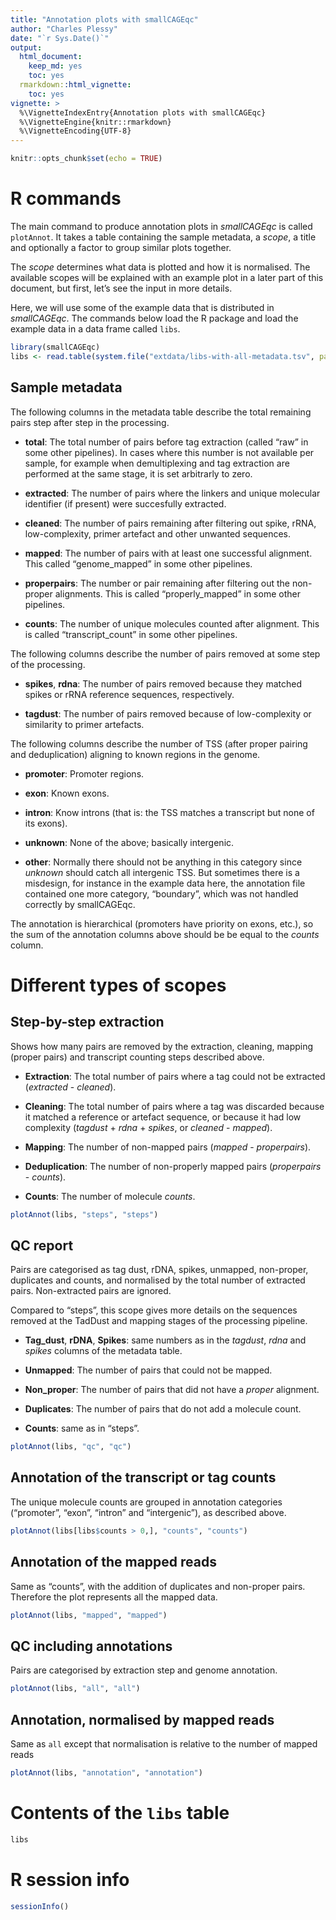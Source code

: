 ```yaml
---
title: "Annotation plots with smallCAGEqc"
author: "Charles Plessy"
date: "`r Sys.Date()`"
output:
  html_document: 
    keep_md: yes
    toc: yes
  rmarkdown::html_vignette:
    toc: yes
vignette: >
  %\VignetteIndexEntry{Annotation plots with smallCAGEqc}
  %\VignetteEngine{knitr::rmarkdown}
  %\VignetteEncoding{UTF-8}
---
```


```r
knitr::opts_chunk$set(echo = TRUE)
```

R commands
==========

The main command to produce annotation plots in _smallCAGEqc_ is called
`plotAnnot`.  It takes a table containing the sample metadata, a _scope_,
a title and optionally a factor to group similar plots together.

The _scope_ determines what data is plotted and how it is normalised.
The available scopes will be explained with an example plot in a later part
of this document, but first, let's see the input in more details.

Here, we will use some of the example data that is distributed in _smallCAGEqc_.
The commands below load the R package and load the example data in a data frame
called `libs`.

```r
library(smallCAGEqc)
libs <- read.table(system.file("extdata/libs-with-all-metadata.tsv", package="smallCAGEqc"))
```


Sample metadata
---------------

The following columns in the metadata table describe the total remaining pairs
step after step in the processing.

 - **total**: The total number of pairs before tag extraction (called "raw" in
   some other pipelines). In cases where this number is not available per sample,
   for example when demultiplexing and tag extraction are performed at the same
   stage, it is set arbitrarly to zero.

 - **extracted**: The number of pairs where the linkers and unique molecular
   identifier (if present) were succesfully extracted. 
   
 - **cleaned**: The number of pairs remaining after filtering out spike, rRNA,
   low-complexity, primer artefact and other unwanted sequences.
   
 - **mapped**: The number of pairs with at least one successful alignment. This
   called "genome_mapped" in some other pipelines.
 
 - **properpairs**: The number or pair remaining after filtering out the
   non-proper alignments.  This is called "properly_mapped" in some other
   pipelines.
 
 - **counts**: The number of unique molecules counted after alignment.  This is
   called "transcript_count" in some other pipelines.
 
The following columns describe the number of pairs removed at some step of
the processing.

 - **spikes**, **rdna**: The number of pairs removed because they matched
   spikes or rRNA reference sequences, respectively.
  
 - **tagdust**: The number of pairs removed because of low-complexity or
   similarity to primer artefacts.
   
The following columns describe the number of TSS (after proper pairing and
deduplication) aligning to known regions in the genome.

 - **promoter**: Promoter regions.
 
 - **exon**: Known exons.
 
 - **intron**: Know introns (that is: the TSS matches a transcript but none of
   its exons).
   
 - **unknown**: None of the above; basically intergenic.
 
 - **other**: Normally there should not be anything in this category since
   _unknown_ should catch all intergenic TSS.  But sometimes there is a
   misdesign, for instance in the example data here, the annotation file
   contained one more category, "boundary", which was not handled correctly
   by smallCAGEqc.
   
The annotation is hierarchical (promoters have priority on exons, etc.), so
the sum of the annotation columns above should be be equal to the _counts_
column.


Different types of scopes
=========================

Step-by-step extraction
-----------------------

Shows how many pairs are removed by the extraction, cleaning, mapping
(proper pairs) and transcript counting steps described above.

 - **Extraction**: The total number of pairs where a tag could not be extracted
   (_extracted_ - _cleaned_).
   
 - **Cleaning**: The total number of pairs where a tag was discarded because
   it matched a reference or artefact sequence, or because it had low complexity
   (_tagdust_ + _rdna_ + _spikes_, or _cleaned_ - _mapped_).
   
 - **Mapping**: The number of non-mapped pairs (_mapped_ - _properpairs_).
 
 - **Deduplication**: The number of non-properly mapped pairs (_properpairs_ -
   _counts_).
 
 - **Counts**: The number of molecule _counts_.
 

```r
plotAnnot(libs, "steps", "steps")
```

QC report
---------

Pairs are categorised as tag dust, rDNA, spikes, unmapped, non-proper,
duplicates and counts, and normalised by the total number of extracted pairs.
Non-extracted pairs are ignored.

Compared to "steps", this scope gives more details on the sequences removed
at the TadDust and mapping stages of the processing pipeline.

 - **Tag_dust**, **rDNA**, **Spikes**: same numbers as in the _tagdust_, _rdna_
   and _spikes_ columns of the metadata table.
   
 - **Unmapped**: The number of pairs that could not be mapped.
 
 - **Non_proper**: The number of pairs that did not have a _proper_ alignment.

 - **Duplicates**: The number of pairs that do not add a molecule count.
 
 - **Counts**: same as in "steps".


```r
plotAnnot(libs, "qc", "qc")
```


Annotation of the transcript or tag counts
------------------------------------------

The unique molecule counts are grouped in annotation categories
("promoter", "exon", "intron" and "intergenic"), as described above.

```r
plotAnnot(libs[libs$counts > 0,], "counts", "counts")
```


Annotation of the mapped reads
------------------------------

Same as "counts", with the addition of duplicates and non-proper pairs.
Therefore the plot represents all the mapped data.

```r
plotAnnot(libs, "mapped", "mapped")
```


QC including annotations
------------------------

Pairs are categorised by extraction step and genome annotation.

```r
plotAnnot(libs, "all", "all")
```


Annotation, normalised by mapped reads
--------------------------------------

Same as `all` except that normalisation is relative to the number of mapped reads

```r
plotAnnot(libs, "annotation", "annotation")
```


Contents of the `libs` table
============================

```r
libs
```

R session info
==============

```r
sessionInfo()
```
